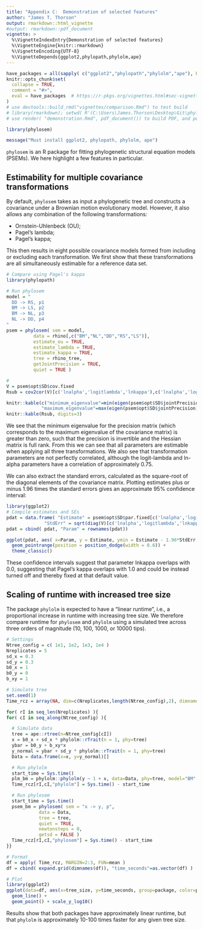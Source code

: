 ---
title: "Appendix C:  Demonstration of selected features"
author: "James T. Thorson"
output: rmarkdown::html_vignette
#output: rmarkdown::pdf_document
vignette: >
  %\VignetteIndexEntry{Demonstration of selected features}
  %\VignetteEngine{knitr::rmarkdown}
  %\VignetteEncoding{UTF-8}
  %\VignetteDepends{ggplot2,phylopath,phylolm,ape}
---

```{r, include = FALSE}
have_packages = all(sapply( c("ggplot2","phylopath","phylolm","ape"), FUN=requireNamespace))
knitr::opts_chunk$set(
  collapse = TRUE,
  comment = "#>",
  eval = have_packages  # https://r-pkgs.org/vignettes.html#sec-vignettes-eval-option
)
# use devtools::build_rmd("vignettes/comparison.Rmd") to test build
# library(rmarkdown); setwd( R'(C:\Users\James.Thorson\Desktop\Git\phylosem\vignettes)' )
# use render( "demonstration.Rmd", pdf_document()) to build PDF, and perhaps tinytex::latexmk() to install dependencies
```

```{r setup, echo=TRUE}
library(phylosem)
```

```{r package_warning, echo=TRUE, eval=!have_packages}
message("Must install ggplot2, phylopath, phylolm, ape")
```

`phylosem` is an R package for fitting phylogenetic structural equation models (PSEMs).   We here highlight a few features in particular.

## Estimability for multiple covariance transformations

By default, `phylosem` takes as input a phylogenetic tree and constructs a covariance under a Brownian motion evolutionary model.  However, it also allows any combination of the following transformations:

* Ornstein-Uhlenbeck (OU);
* Pagel's lambda;
* Pagel's kappa;

This then results in eight possible covariance models formed from including or excluding each transformation. We first show that these transformations are all simultaneously estimable for a reference data set.

```{r, eval=have_packages, echo=TRUE, message=FALSE, fig.width=6, fig.height=6}

# Compare using Pagel's kappa
library(phylopath)

# Run phylosem
model = "
  DD -> RS, p1
  BM -> LS, p2
  BM -> NL, p3
  NL -> DD, p4
"
psem = phylosem( sem = model,
          data = rhino[,c("BM","NL","DD","RS","LS")],
          estimate_ou = TRUE,
          estimate_lambda = TRUE,
          estimate_kappa = TRUE,
          tree = rhino_tree,
          getJointPrecision = TRUE,
          quiet = TRUE )

#
V = psem$opt$SD$cov.fixed
Rsub = cov2cor(V)[c('lnalpha','logitlambda','lnkappa'),c('lnalpha','logitlambda','lnkappa')]

knitr::kable(c("minimum_eigenvalue"=min(eigen(psem$opt$SD$jointPrecision)$values),
             "maximum_eigenvalue"=max(eigen(psem$opt$SD$jointPrecision)$values)), digits=3)
knitr::kable(Rsub, digits=3)
```

We see that the minimum eigenvalue for the precision matrix (which corresponds to the maximum eigenvalue of the covariance matrix) is greater than zero, such that the precision is invertible and the Hessian matrix is full rank.  From this we can see that all parameters are estimable when applying all three transformations.  We also see that transformation parameters are not perfectly correlated, although the logit-lambda and ln-alpha parameters have a correlation of approximately 0.75.

We can also extract the standard errors, calculated as the square-root of the diagonal elements of the covariance matrix.  Plotting estimates plus or minus 1.96 times the standard errors gives an approximate 95% confidence interval:

```{r, eval=have_packages, echo=TRUE, message=FALSE, fig.width=4, fig.height=4}
library(ggplot2)
# Compile estimates and SEs
pdat = data.frame( "Estimate" = psem$opt$SD$par.fixed[c('lnalpha','logitlambda','lnkappa')],
              "StdErr" = sqrt(diag(V)[c('lnalpha','logitlambda','lnkappa')]) )
pdat = cbind( pdat, "Param" = rownames(pdat))

ggplot(pdat, aes( x=Param, y = Estimate, ymin = Estimate - 1.96*StdErr, ymax = Estimate + 1.96*StdErr)) +
  geom_pointrange(position = position_dodge(width = 0.6)) +
  theme_classic()
```

These confidence intervals suggest that parameter lnkappa overlaps with 0.0, suggesting that Pagel's kappa overlaps with 1.0 and could be instead turned off and thereby fixed at that default value.

## Scaling of runtime with increased tree size

The package `phylolm` is expected to have a "linear runtime", i.e., a proportional increase in runtime with increasing tree size.  We therefore compare runtime for `phylosem` and `phylolm` using a simulated tree across three orders of magnitude (10, 100, 1000, or 10000 tips).

```{r, eval=have_packages, echo=TRUE, message=FALSE, fig.width=6, fig.height=6, out.width = "75%"}
# Settings
Ntree_config = c( 1e1, 1e2, 1e3, 1e4 )
Nreplicates = 5
sd_x = 0.3
sd_y = 0.3
b0_x = 1
b0_y = 0
b_xy = 1

# Simulate tree
set.seed(1)
Time_rcz = array(NA, dim=c(Nreplicates,length(Ntree_config),2), dimnames=list(NULL,"tree_size"=Ntree_config,"package"=c("phylolm","phylosem")) )

for( rI in seq_len(Nreplicates) ){
for( cI in seq_along(Ntree_config) ){

  # Simulate data
  tree = ape::rtree(n=Ntree_config[cI])
  x = b0_x + sd_x * phylolm::rTrait(n = 1, phy=tree)
  ybar = b0_y + b_xy*x
  y_normal = ybar + sd_y * phylolm::rTrait(n = 1, phy=tree)
  Data = data.frame(x=x, y=y_normal)[]

  # Run phylolm
  start_time = Sys.time()
  plm_bm = phylolm::phylolm(y ~ 1 + x, data=Data, phy=tree, model="BM" )
  Time_rcz[rI,cI,"phylolm"] = Sys.time() - start_time

  # Run phylosem
  start_time = Sys.time()
  psem_bm = phylosem( sem = "x -> y, p",
            data = Data,
            tree = tree,
            quiet = TRUE,
            newtonsteps = 0,
            getsd = FALSE )
  Time_rcz[rI,cI,"phylosem"] = Sys.time() - start_time
}}

# Format
df = apply( Time_rcz, MARGIN=2:3, FUN=mean )
df = cbind( expand.grid(dimnames(df)), "time_seconds"=as.vector(df) )

# Plot
library(ggplot2)
ggplot(data=df, aes(x=tree_size, y=time_seconds, group=package, color=package)) +
  geom_line() +
  geom_point() + scale_y_log10()
```

Results show that both packages have approximately linear runtime, but that `phylolm` is approximately 10-100 times faster for any given tree size.
